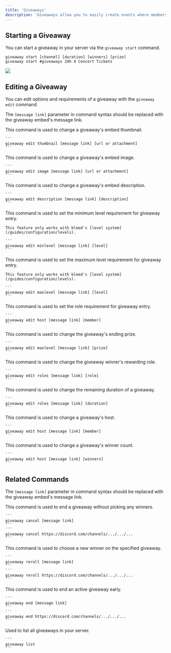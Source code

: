 ```yaml
---
title: 'Giveaways'
description: 'Giveaways allow you to easily create events where members have the chance to win set prizes.'
---
```


## Starting a Giveaway

You can start a giveaway in your server via the `giveaway start` command.

```
giveaway start [channel] [duration] [winners] [prize]
giveaway start #giveaways 24h 4 Concert Tickets
```

<Frame type="glass" caption="Simple giveaway usage">
  <img src="https://github.com/ju/docs/blob/main/static/gw.png?raw=true"/>
</Frame>

## Editing a Giveaway

You can edit options and requirements of a giveaway with the `giveaway edit` command.

<Info>The `[message link]` parameter in command syntax should be replaced with the giveaway embed's message link.</Info>

<AccordionGroup>
  <Accordion title="Change a giveaway's thumbnail">
    This command is used to change a giveaway's embed thumbnail.

    ```
    giveaway edit thumbnail [message link] [url or attachment]
    ```
  </Accordion>

  <Accordion title="Change a giveaway's image">
    This command is used to change a giveaway's embed image.

    ```
    giveaway edit image [message link] [url or attachment]
    ```
  </Accordion>

  <Accordion title="Change a giveaway's description">
    This command is used to change a giveaway's embed description.

    ```
    giveaway edit description [message link] [description]
    ```
  </Accordion>

  <Accordion title="Change a giveaway's minimum level">
    This command is used to set the minimum level requirement for giveaway entry.

    This feature only works with bleed's [level system](/guides/configuration/levels).

    ```
    giveaway edit minlevel [message link] [level]
    ```
  </Accordion>

  <Accordion title="Change a giveaway's maximum level">
    This command is used to set the maximum level requirement for giveaway entry.

    This feature only works with bleed's [level system](/guides/configuration/levels).

    ```
    giveaway edit maxlevel [message link] [level]
    ```
  </Accordion>

  <Accordion title="Change a giveaway's required role">
    This command is used to set the role requirement for giveaway entry.

    ```
    giveaway edit host [message link] [member]
    ```
  </Accordion>

  <Accordion title="Change a giveaway's prize">
    This command is used to change the giveaway's ending prize.

    ```
    giveaway edit maxlevel [message link] [prize]
    ```
  </Accordion>

  <Accordion title="Change a giveaway's winner roles">
    This command is used to change the giveaway winner's rewarding role.

    ```
    giveaway edit roles [message link] [role]
    ```
  </Accordion>

  <Accordion title="Change a giveaway's duration">
    This command is used to change the remaining duration of a giveaway.

    ```
    giveaway edit roles [message link] [duration]
    ```
  </Accordion>

  <Accordion title="Change a giveaway's host">
    This command is used to change a giveaway's host.

    ```
    giveaway edit host [message link] [member]
    ```
  </Accordion>

  <Accordion title="Change a giveaway's winners">
    This command is used to change a giveaway's winner count.

    ```
    giveaway edit host [message link] [winners]
    ```
  </Accordion>
</AccordionGroup>

## Related Commands

<Info>The `[message link]` parameter in command syntax should be replaced with the giveaway embed's message link.</Info>

<AccordionGroup>
  <Accordion title="Cancel a giveaway">
   This command is used to end a giveaway without picking any winners.

    ```
    giveaway cancel [message link]
    ```
    ```
    giveaway cancel https://discord.com/channels/.../.../...
    ```

  </Accordion>

  <Accordion title="Reroll a giveaway">
    This command is used to choose a new winner on the specified giveaway.

    ```
    giveaway reroll [message link]
    ```
    ```
    giveaway reroll https://discord.com/channels/.../.../...
    ```
  </Accordion>

  <Accordion title="End a giveaway">
    This command is used to end an active giveaway early.

    ```
    giveaway end [message link]
    ```
    ```
    giveaway end https://discord.com/channels/.../.../...
    ```
  </Accordion>
  <Accordion title="List all giveaways">
    Used to list all giveaways in your server.

    ```
    giveaway list
    ```
  </Accordion>
</AccordionGroup>